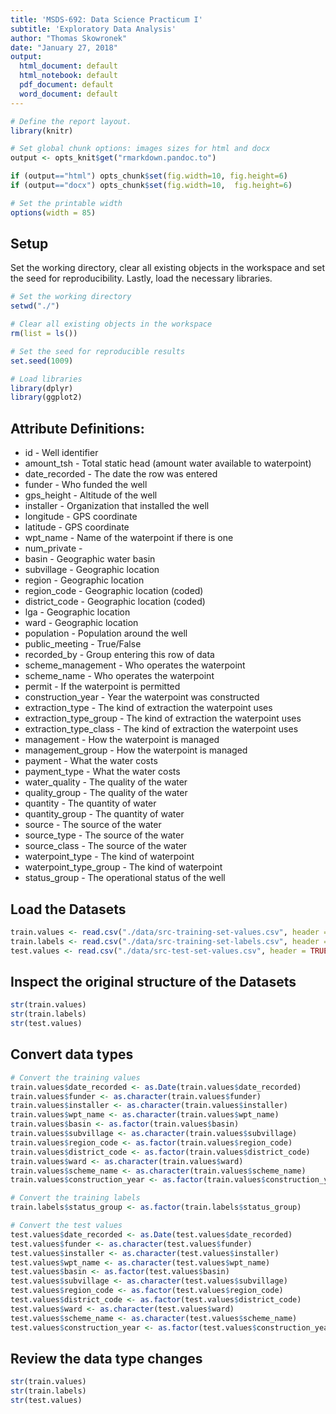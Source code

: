 ```yaml
---
title: 'MSDS-692: Data Science Practicum I'
subtitle: 'Exploratory Data Analysis'
author: "Thomas Skowronek"
date: "January 27, 2018"
output:
  html_document: default
  html_notebook: default
  pdf_document: default
  word_document: default
---
```



```r
# Define the report layout.
library(knitr)

# Set global chunk options: images sizes for html and docx
output <- opts_knit$get("rmarkdown.pandoc.to")

if (output=="html") opts_chunk$set(fig.width=10, fig.height=6)
if (output=="docx") opts_chunk$set(fig.width=10,  fig.height=6)

# Set the printable width
options(width = 85)
```
\newline


## Setup
Set the working directory, clear all existing objects in the workspace and set the seed for reproducibility.  Lastly, load the necessary libraries.
```r
# Set the working directory
setwd("./")

# Clear all existing objects in the workspace
rm(list = ls())

# Set the seed for reproducible results
set.seed(1009)

# Load libraries
library(dplyr)
library(ggplot2)
```
\newline


## Attribute Definitions:
* id - Well identifier
* amount_tsh - Total static head (amount water available to waterpoint)
* date_recorded - The date the row was entered
* funder - Who funded the well
* gps_height - Altitude of the well
* installer - Organization that installed the well
* longitude - GPS coordinate
* latitude - GPS coordinate
* wpt_name - Name of the waterpoint if there is one
* num_private -
* basin - Geographic water basin
* subvillage - Geographic location
* region - Geographic location
* region_code - Geographic location (coded)
* district_code - Geographic location (coded)
* lga - Geographic location
* ward - Geographic location
* population - Population around the well
* public_meeting - True/False
* recorded_by - Group entering this row of data
* scheme_management - Who operates the waterpoint
* scheme_name - Who operates the waterpoint
* permit - If the waterpoint is permitted
* construction_year - Year the waterpoint was constructed
* extraction_type - The kind of extraction the waterpoint uses
* extraction_type_group - The kind of extraction the waterpoint uses
* extraction_type_class - The kind of extraction the waterpoint uses
* management - How the waterpoint is managed
* management_group - How the waterpoint is managed
* payment - What the water costs
* payment_type - What the water costs
* water_quality - The quality of the water
* quality_group - The quality of the water
* quantity - The quantity of water
* quantity_group - The quantity of water
* source - The source of the water
* source_type - The source of the water
* source_class - The source of the water
* waterpoint_type - The kind of waterpoint
* waterpoint_type_group - The kind of waterpoint
* status_group - The operational status of the well



## Load the Datasets
```r
train.values <- read.csv("./data/src-training-set-values.csv", header = TRUE)
train.labels <- read.csv("./data/src-training-set-labels.csv", header = TRUE)
test.values <- read.csv("./data/src-test-set-values.csv", header = TRUE)
```


## Inspect the original structure of the Datasets
```r
str(train.values)
str(train.labels)
str(test.values)
```


## Convert data types
```r
# Convert the training values
train.values$date_recorded <- as.Date(train.values$date_recorded)
train.values$funder <- as.character(train.values$funder)
train.values$installer <- as.character(train.values$installer)
train.values$wpt_name <- as.character(train.values$wpt_name)
train.values$basin <- as.factor(train.values$basin)
train.values$subvillage <- as.character(train.values$subvillage)
train.values$region_code <- as.factor(train.values$region_code)
train.values$district_code <- as.factor(train.values$district_code)
train.values$ward <- as.character(train.values$ward)
train.values$scheme_name <- as.character(train.values$scheme_name)
train.values$construction_year <- as.factor(train.values$construction_year)

# Convert the training labels
train.labels$status_group <- as.factor(train.labels$status_group)

# Convert the test values
test.values$date_recorded <- as.Date(test.values$date_recorded)
test.values$funder <- as.character(test.values$funder)
test.values$installer <- as.character(test.values$installer)
test.values$wpt_name <- as.character(test.values$wpt_name)
test.values$basin <- as.factor(test.values$basin)
test.values$subvillage <- as.character(test.values$subvillage)
test.values$region_code <- as.factor(test.values$region_code)
test.values$district_code <- as.factor(test.values$district_code)
test.values$ward <- as.character(test.values$ward)
test.values$scheme_name <- as.character(test.values$scheme_name)
test.values$construction_year <- as.factor(test.values$construction_year)
```


## Review the data type changes
```r
str(train.values)
str(train.labels)
str(test.values)
```



